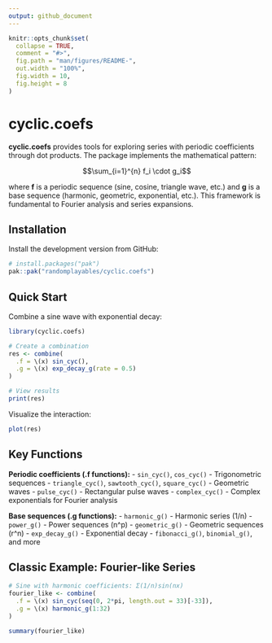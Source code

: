 ```yaml
---
output: github_document
---
```


<!-- README.md is generated from README.Rmd. Please edit that file -->

```r
knitr::opts_chunk$set(
  collapse = TRUE,
  comment = "#>",
  fig.path = "man/figures/README-",
  out.width = "100%",
  fig.width = 10,
  fig.height = 8
)
```

# cyclic.coefs

<!-- badges: start -->
<!-- badges: end -->

**cyclic.coefs** provides tools for exploring series with periodic coefficients through dot products. The package implements the mathematical pattern:

$$\sum_{i=1}^{n} f_i \cdot g_i$$

where **f** is a periodic sequence (sine, cosine, triangle wave, etc.) and **g** is a base sequence (harmonic, geometric, exponential, etc.). This framework is fundamental to Fourier analysis and series expansions.

## Installation

Install the development version from GitHub:
``` r
# install.packages("pak")
pak::pak("randomplayables/cyclic.coefs")
```

## Quick Start

Combine a sine wave with exponential decay:

```r
library(cyclic.coefs)

# Create a combination
res <- combine(
  .f = \(x) sin_cyc(),
  .g = \(x) exp_decay_g(rate = 0.5)
)

# View results
print(res)
```


Visualize the interaction:

```r
plot(res)
```


## Key Functions

**Periodic coefficients (.f functions):**
- `sin_cyc()`, `cos_cyc()` - Trigonometric sequences
- `triangle_cyc()`, `sawtooth_cyc()`, `square_cyc()` - Geometric waves
- `pulse_cyc()` - Rectangular pulse waves
- `complex_cyc()` - Complex exponentials for Fourier analysis

**Base sequences (.g functions):**
- `harmonic_g()` - Harmonic series (1/n)
- `power_g()` - Power sequences (n^p)
- `geometric_g()` - Geometric sequences (r^n)
- `exp_decay_g()` - Exponential decay
- `fibonacci_g()`, `binomial_g()`, and more

## Classic Example: Fourier-like Series

```r
# Sine with harmonic coefficients: Σ(1/n)sin(nx)
fourier_like <- combine(
  .f = \(x) sin_cyc(seq(0, 2*pi, length.out = 33)[-33]),
  .g = \(x) harmonic_g(1:32)
)

summary(fourier_like)
```

